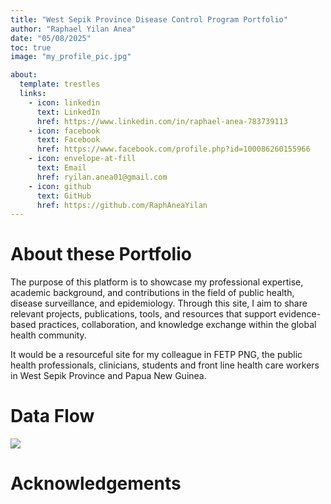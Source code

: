 ```yaml
---
title: "West Sepik Province Disease Control Program Portfolio"
author: "Raphael Yilan Anea"
date: "05/08/2025"
toc: true
image: "my_profile_pic.jpg"

about:
  template: trestles
  links:
    - icon: linkedin
      text: LinkedIn
      href: https://www.linkedin.com/in/raphael-anea-783739113
    - icon: facebook
      text: Facebook
      href: https://www.facebook.com/profile.php?id=100086260155966
    - icon: envelope-at-fill
      text: Email
      href: ryilan.anea01@gmail.com
    - icon: github
      text: GitHub
      href: https://github.com/RaphAneaYilan
---
```



# About these Portfolio

The purpose of this platform is to showcase my professional expertise, academic background, and contributions in the field of public health, disease surveillance, and epidemiology. Through this site, I aim to share relevant projects, publications, tools, and resources that support evidence-based practices, collaboration, and knowledge exchange within the global health community.

It would be a resourceful site for my colleague in FETP PNG, the public health professionals, clinicians, students and front line health care workers in West Sepik Province and Papua New Guinea.

# Data Flow

![](disease_data_flow.png)

# Acknowledgements

